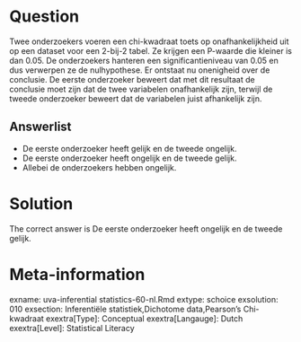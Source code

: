 Question
========

Twee onderzoekers voeren een chi-kwadraat toets op onafhankelijkheid uit op een dataset voor een 2-bij-2 tabel. Ze krijgen een P-waarde die kleiner is dan 0.05. De onderzoekers hanteren een significantieniveau van 0.05 en dus verwerpen ze de nulhypothese. Er ontstaat nu onenigheid over de conclusie. De eerste onderzoeker beweert dat met dit resultaat de conclusie moet zijn dat de twee variabelen onafhankelijk zijn, terwijl de tweede onderzoeker beweert dat de variabelen juist afhankelijk zijn. 

Answerlist
----------
* De eerste onderzoeker heeft gelijk en de tweede ongelijk.
* De eerste onderzoeker heeft ongelijk en de tweede gelijk.
* Allebei de onderzoekers hebben ongelijk.

Solution
========

The correct answer is  De eerste onderzoeker heeft ongelijk en de tweede gelijk. 

Meta-information
================
exname: uva-inferential statistics-60-nl.Rmd 
extype: schoice 
exsolution: 010 
exsection: Inferentiële statistiek,Dichotome data,Pearson's Chi-kwadraat 
exextra[Type]: Conceptual
exextra[Langauge]: Dutch 
exextra[Level]: Statistical Literacy 
